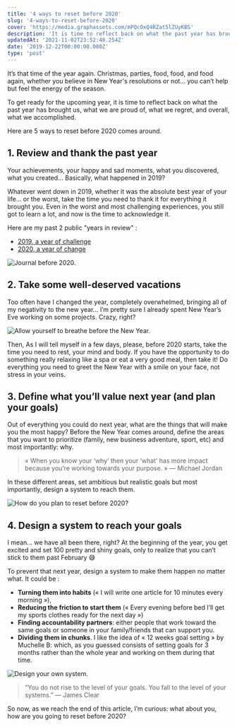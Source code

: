 ```yaml
---
title: '4 ways to reset before 2020'
slug: '4-ways-to-reset-before-2020'
cover: 'https://media.graphassets.com/mPQcOxQ4RZat5lZUyKBS'
description: 'It is time to reflect back on what the past year has brought us, what we are proud of, what we regret, and overall, what we accomplished.'
updatedAt: '2021-11-02T23:52:48.254Z'
date: '2019-12-22T00:00:00.000Z'
type: 'post'
---
```


It’s that time of the year again. Christmas, parties, food, food, and food again, whether you believe in New Year's resolutions or not... you can’t help but feel the energy of the season.

To get ready for the upcoming year, it is time to reflect back on what the past year has brought us, what we are proud of, what we regret, and overall, what we accomplished.

Here are 5 ways to reset before 2020 comes around.

## 1\. Review and thank the past year

Your achievements, your happy and sad moments, what you discovered, what you created... Basically, what happened in 2019?

Whatever went down in 2019, whether it was the absolute best year of your life... or the worst, take the time you need to thank it for everything it brought you. Even in the worst and most challenging experiences, you still got to learn a lot, and now is the time to acknowledge it.

Here are my past 2 public "years in review" :

-   [2019, a year of challenge](/blog/2019/)
-   [2020, a year of change](/blog/2020/)

![Journal before 2020.](https://media.graphcms.com/eDufjnyTKqXsLOkRSNLL)

## 2\. Take some well-deserved vacations

Too often have I changed the year, completely overwhelmed, bringing all of my negativity to the new year... I’m pretty sure I already spent New Year’s Eve working on some projects. Crazy, right?

![Allow yourself to breathe before the New Year.](https://media.graphcms.com/tdoTkq56QSa4noCkbrT2)

Then, As I will tell myself in a few days, please, before 2020 starts, take the time you need to rest, your mind and body. If you have the opportunity to do something really relaxing like a spa or eat a very good meal, then take it! Do everything you need to greet the New Year with a smile on your face, not stress in your veins.

## 3\. Define what you’ll value next year (and plan your goals)

Out of everything you could do next year, what are the things that will make you the most happy? Before the New Year comes around, define the areas that you want to prioritize (family, new business adventure, sport, etc) and most importantly: why.

> « When you know your ‘why’ then your ‘what’ has more impact because you’re working towards your purpose. » — Michael Jordan

In these different areas, set ambitious but realistic goals but most importantly, design a system to reach them.

![How do you plan to reset before 2020?](https://media.graphcms.com/mPQcOxQ4RZat5lZUyKBS)

## 4\. Design a system to reach your goals

I mean... we have all been there, right? At the beginning of the year, you get excited and set 100 pretty and shiny goals, only to realize that you can’t stick to them past February 😅

To prevent that next year, design a system to make them happen no matter what. It could be :

-   **Turning them into habits** (« I will write one article for 10 minutes every morning »),
-   **Reducing the friction to start them** (« Every evening before bed I’ll get my sports clothes ready for the next day »)
-   **Finding accountability partners**: either people that work toward the same goals or someone in your family/friends that can support you.
-   **Dividing them in chunks**. I like the idea of « 12 weeks goal setting » by Muchelle B: which, as you guessed consists of setting goals for 3 months rather than the whole year and working on them during that time.

![Design your own system.](https://media.graphcms.com/hJ3KlpZZTSqTvwPRmSq7)

> “You do not rise to the level of your goals. You fall to the level of your systems.” — James Clear

So now, as we reach the end of this article, I’m curious: what about you, how are you going to reset before 2020?
